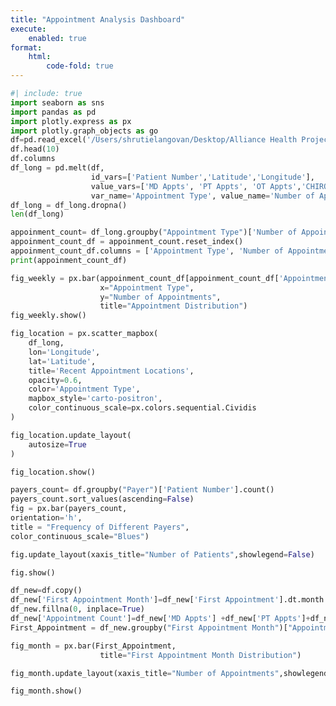 ```yaml
---
title: "Appointment Analysis Dashboard"
execute:
    enabled: true
format:
    html:
        code-fold: true
---
```


```python
#| include: true
import seaborn as sns
import pandas as pd
import plotly.express as px
import plotly.graph_objects as go
df=pd.read_excel('/Users/shrutielangovan/Desktop/Alliance Health Project/Task 1/Dashboard Prc.xlsx')
df.head(10)
df.columns
df_long = pd.melt(df, 
                  id_vars=['Patient Number','Latitude','Longitude'], 
                  value_vars=['MD Appts', 'PT Appts', 'OT Appts','CHIRO Appts', 'ALTER-G Appts', 'CRYOTHERAPY Appts','ESTABLISHED 1 YEAR CMO F/U Appts', 'GAMEREADY Appts','NORMATECH Appts', 'SOFTWAVE Appts'], 
                  var_name='Appointment Type', value_name='Number of Appointments')
df_long = df_long.dropna()
len(df_long)

appoinment_count= df_long.groupby("Appointment Type")['Number of Appointments'].sum()
appoinment_count_df = appoinment_count.reset_index()
appoinment_count_df.columns = ['Appointment Type', 'Number of Appointments']
print(appoinment_count_df) 

fig_weekly = px.bar(appoinment_count_df[appoinment_count_df['Appointment Type'].isin(['CHIRO Appts','MD Appts','OT Appts','PT Appts'])], 
                    x="Appointment Type",
                    y="Number of Appointments", 
                    title="Appointment Distribution")
fig_weekly.show()

fig_location = px.scatter_mapbox(
    df_long,
    lon='Longitude',
    lat='Latitude',
    title='Recent Appointment Locations',
    opacity=0.6,
    color='Appointment Type',
    mapbox_style='carto-positron',
    color_continuous_scale=px.colors.sequential.Cividis
)

fig_location.update_layout(
    autosize=True
)

fig_location.show()

payers_count= df.groupby("Payer")['Patient Number'].count()
payers_count.sort_values(ascending=False)
fig = px.bar(payers_count, 
orientation='h',
title = "Frequency of Different Payers",
color_continuous_scale="Blues") 

fig.update_layout(xaxis_title="Number of Patients",showlegend=False)

fig.show()

df_new=df.copy()
df_new['First Appointment Month']=df_new['First Appointment'].dt.month
df_new.fillna(0, inplace=True)
df_new['Appointment Count']=df_new['MD Appts'] +df_new['PT Appts']+df_new['OT Appts']+df_new['CHIRO Appts']+df_new['ALTER-G Appts']+df_new['CRYOTHERAPY Appts']+df_new['ESTABLISHED 1 YEAR CMO F/U Appts']+df_new['GAMEREADY Appts']+df_new['NORMATECH Appts']+df_new['SOFTWAVE Appts']
First_Appointment = df_new.groupby("First Appointment Month")["Appointment Count"].sum()

fig_month = px.bar(First_Appointment, 
                    title="First Appointment Month Distribution")

fig_month.update_layout(xaxis_title="Number of Appointments",showlegend=False)

fig_month.show()
```
